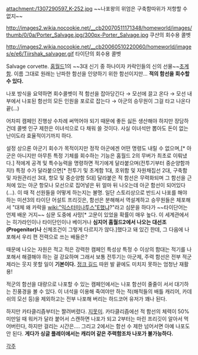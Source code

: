 attachment:/1307290597_K-252.jpg
~~나포왕의 위엄은 구축함따위가 저항할 수 없지~~

http://images2.wikia.nocookie.net/__cb20070511171348/homeworld/images/thumb/0/0a/Porter_Salvage.jpg/300px-Porter_Salvage.jpg
쿠샨의 회수용 콜벳

http://images2.wikia.nocookie.net/__cb20060510220060/homeworld/images/e/e6/Tiirshak_salvager.gif
타이단의 회수용 콜벳

Salvage corvette. [[홈월드]]1의 ~~3대 신기 중 하나이자 카락인들의 신의 선물~~[[초계함]]. 이름 그대로 원래는 난파한 함선을 인양하기 위한 함선이지만… '''적의 함선을 회수할 수 있다.'''

나포 방식을 요약하면 회수콜벳이 적 함선을 잡아당긴다 → 모선에 끌고 온다 → 모선 내부에서 나포된 함선의 모든 인원을 포로로 잡는다 → 아군의 승무원이 그걸 타고 나온다 끝(...)

어차피 캠페인 진행상 수차례 써먹어야 되기 때문에 좋든 싫든 생산해야 하지만 장담하건데 콜벳 인구 제한은 이녀석으로 다 채워 쓸 것이다. 사실 이녀석만 뽑아도 돈이 없는 난이도라 효율적이기까지 하다.

설정 상으론 아군기 회수가 목적이지만 정작 아군에겐 어떤 명령도 내릴 수 없으며,[* 아군은 아니지만 아무튼 특정 기체를 회수하는 기능은 홈월드 2의 무버가 최초로 이뤄냈다.] 적에게 공격 및 특수능력을 명령하면 적기에게 달라붙으며(전투기부터 중순양함까지!) 특정 수가 달라붙으면[* 전투기 및 초계함 1대, 호위함 및 자원채집선 2대, 구축함 및 자원관리선 3대, 항모 및 중순양함 5대] 달라붙은 적 함선은 무력화되며 그 함선을 근처에 있는 아군 항모나 모선으로 집어넣은 뒤 얼마 뒤 나오는데 아군 함선이 되어있다(...).
이 때 적 선원들을 어떻게 하는지는 불명. 일단 스토리상으로 반드시 나포를 해야 하는 미션3의 타이단 어설트 프리깃은, 함선은 분해해서 역설계하고 승무원들은 체포해서 "대체 왜 카락을 [[wiki:"익스터미나투스"E]]했냐?"라고 심문을 하다가 ~~타이단어는 언제 배운 거지~~ 심문 도중에 사망[* 고문이 있었을 확률이 매우 높다. 이 세계관에서는 히가라인이나 타이단인이나 베이거나 '''심지어 홈월드2에서 나오는 대선조(Progenitor)나''' 신체조건이 그렇게 다르지가 않다.]했다고 돼 있긴 한데, 그 다음에 나포해서 우리 편 전력으로 쓰는 배들은?

때문에 나오는 자원은 적고 적은 강력한 캠페인 특성상 특정 수 이상의 함대는 적기를 나포해서 해결해야 하는 걸 강요하며 그래서 보통 전투기는 아군제, 주력 함선은 전부 적군제라는 웃지 못할 일이 '''기본이다.''' [[정크 길드]] 따윈 발 끝에도 미치지 못하는 엄청난 재활용!

적군의 함선을 대량으로 나포할 수 있는 캠페인에서는 나포 함선이 줄줄이 서서 대기하는 진풍경을 볼 수 있다. 이 녀석을 이용해 죽여야만 하는 적(해적들의 배틀 캐리어, 카데쉬의 모선 등)을 제외하고는 전부 나포해 버리는 하드코어 유저가 꽤나 된다.

하지만 카타클리즘부터는 짤려버렸다. [[지못미]]. 카타클리즘에선 적 함선의 체력이 50%미만일 때 워커가 달라 붙어서 스캔하면 나포가 되고 2부터는 마린 프리깃이 알아서 먹어버린다, 하지만 걸리는 시간은…. 그리고 2에서는 함선 수 제한 넘어서면 아예 나포도 안 된다. '''게다가 싱글 플레이에서는 캐리어 같은 주력함조차 나포가 불가능하다.'''

[[각주]]
